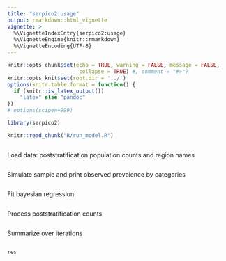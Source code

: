 ```yaml
---
title: "serpico2:usage"
output: rmarkdown::html_vignette
vignette: >
  %\VignetteIndexEntry{serpico2:usage}
  %\VignetteEngine{knitr::rmarkdown}
  %\VignetteEncoding{UTF-8}
---
```


```r
knitr::opts_chunk$set(echo = TRUE, warning = FALSE, message = FALSE,
                       collapse = TRUE) #, comment = "#>")
knitr::opts_knit$set(root.dir = '../')
options(knitr.table.format = function() {
  if (knitr::is_latex_output()) 
    "latex" else "pandoc"
})
# options(scipen=999)
```

```r
library(serpico2)
```

```r
knitr::read_chunk("R/run_model.R")
```

```r

```

Load data: poststratification population counts and region names
```r

```

Simulate sample and print observed prevalence by categories
```r

```

Fit bayesian regression
```r

```

Process poststratification counts
```r

```

Summarize over iterations
```r

```

```r
res
```



